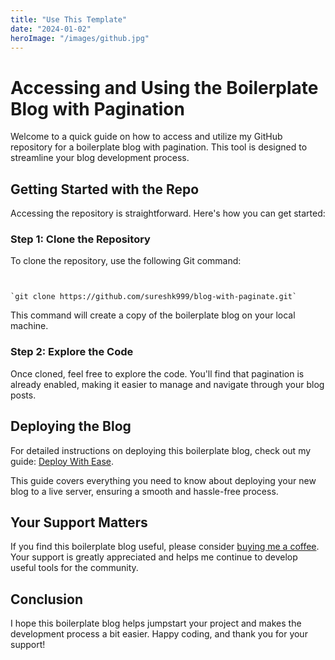 ```yaml
---
title: "Use This Template"
date: "2024-01-02"
heroImage: "/images/github.jpg"
---
```



# Accessing and Using the Boilerplate Blog with Pagination

Welcome to a quick guide on how to access and utilize my GitHub repository for a boilerplate blog with pagination. This tool is designed to streamline your blog development process.

## Getting Started with the Repo

Accessing the repository is straightforward. Here's how you can get started:

### Step 1: Clone the Repository

To clone the repository, use the following Git command:

```


`git clone https://github.com/sureshk999/blog-with-paginate.git` 

```

This command will create a copy of the boilerplate blog on your local machine.

### Step 2: Explore the Code

Once cloned, feel free to explore the code. You'll find that pagination is already enabled, making it easier to manage and navigate through your blog posts.

## Deploying the Blog

For detailed instructions on deploying this boilerplate blog, check out my guide: [Deploy With Ease](/posts/Deploy-With-Ease).

This guide covers everything you need to know about deploying your new blog to a live server, ensuring a smooth and hassle-free process.

## Your Support Matters

If you find this boilerplate blog useful, please consider [buying me a coffee](https://www.buymeacoffee.com/sureshkhirwadkar). Your support is greatly appreciated and helps me continue to develop useful tools for the community.

## Conclusion

I hope this boilerplate blog helps jumpstart your project and makes the development process a bit easier. Happy coding, and thank you for your support!
